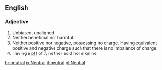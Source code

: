 ==English==
===Adjective===
#Unbiased, unaligned
#Neither beneficial nor harmful.
#Neither [[positive]] nor [[negative]], possessing no [[charge]].  Having equivalent positive and negative charge such that there is no imbalance of charge.
#Having a [[pH]] of 7, neither acid nor alkaline

[[hr:neutral]]
[[io:Neutral]]
[[it:neutral]]
[[pl:Neutral]]